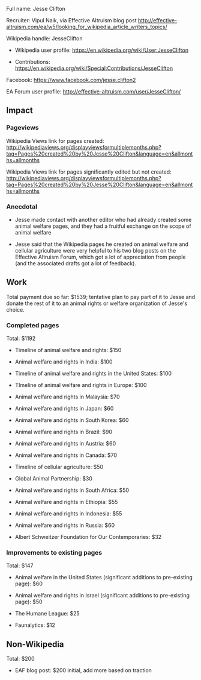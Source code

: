 Full name: Jesse Clifton

Recruiter: Vipul Naik, via Effective Altruism blog post http://effective-altruism.com/ea/w5/looking_for_wikipedia_article_writers_topics/

Wikipedia handle: JesseClifton

* Wikipedia user profile: https://en.wikipedia.org/wiki/User:JesseClifton

* Contributions: https://en.wikipedia.org/wiki/Special:Contributions/JesseClifton

Facebook: https://www.facebook.com/jesse.clifton2

EA Forum user profile: http://effective-altruism.com/user/JesseClifton/

== Impact ==

=== Pageviews ===

Wikipedia Views link for pages created: http://wikipediaviews.org/displayviewsformultiplemonths.php?tag=Pages%20created%20by%20Jesse%20Clifton&language=en&allmonths=allmonths

Wikipedia Views link for pages significantly edited but not created: http://wikipediaviews.org/displayviewsformultiplemonths.php?tag=Pages%20created%20by%20Jesse%20Clifton&language=en&allmonths=allmonths

=== Anecdotal ===

* Jesse made contact with another editor who had already created some animal welfare pages, and they had a fruitful exchange on the scope of animal welfare

* Jesse said that the Wikipedia pages he created on animal welfare and cellular agriculture were very helpful to his two blog posts on the Effective Altruism Forum, which got a lot of appreciation from people (and the associated drafts got a lot of feedback).

== Work ==

Total payment due so far: $1539; tentative plan to pay part of it to Jesse and donate the rest of it to an animal rights or welfare organization of Jesse's choice.

=== Completed pages ===

Total: $1192

* Timeline of animal welfare and rights: $150

* Animal welfare and rights in India: $100

* Timeline of animal welfare and rights in the United States: $100

* TImeline of animal welfare and rights in Europe: $100

* Animal welfare and rights in Malaysia: $70

* Animal welfare and rights in Japan: $60

* Animal welfare and rights in South Korea: $60

* Animal welfare and rights in Brazil: $90

* Animal welfare and rights in Austria: $60

* Animal welfare and rights in Canada: $70

* Timeline of cellular agriculture: $50

* Global Animal Partnership: $30

* Animal welfare and rights in South Africa: $50

* Animal welfare and rights in Ethiopia: $55

* Animal welfare and rights in Indonesia: $55

* Animal welfare and rights in Russia: $60

* Albert Schweitzer Foundation for Our Contemporaries: $32

=== Improvements to existing pages ===

Total: $147

* Animal welfare in the United States (significant additions to pre-existing page): $60

* Animal welfare and rights in Israel (significant additions to pre-existing page): $50

* The Humane League: $25

* Faunalytics: $12

== Non-Wikipedia ==

Total: $200

* EAF blog post: $200 initial, add more based on traction